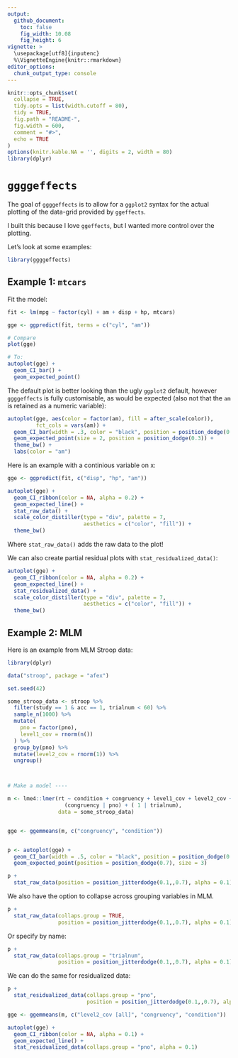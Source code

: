 ```yaml
---
output: 
  github_document:
    toc: false
    fig_width: 10.08
    fig_height: 6
vignette: >
  \usepackage[utf8]{inputenc}
  %\VignetteEngine{knitr::rmarkdown}
editor_options: 
  chunk_output_type: console
---
```



```r
knitr::opts_chunk$set(
  collapse = TRUE,
  tidy.opts = list(width.cutoff = 80),
  tidy = TRUE,
  fig.path = "README-",
  fig.width = 600,
  comment = "#>",
  echo = TRUE
)
options(knitr.kable.NA = '', digits = 2, width = 80)
library(dplyr)
```

# `ggggeffects`

The goal of `ggggeffects` is to allow for a `ggplot2` syntax for the actual plotting of the data-grid provided by `ggeffects`.

I built this because I love `ggeffects`, but I wanted more control over the plotting.

Let's look at some examples:

```r
library(ggggeffects)
```


## Example 1: `mtcars`

Fit the model:

```r
fit <- lm(mpg ~ factor(cyl) + am + disp + hp, mtcars)
```

```r
gge <- ggpredict(fit, terms = c("cyl", "am"))

# Compare
plot(gge)

# To:
autoplot(gge) +
  geom_CI_bar() +
  geom_expected_point()
```

The default plot is better looking than the ugly `ggplot2` default, however `ggggeffects` is fully customisable, as would be expected (also not that the `am` is retained as a numeric variable):

```r
autoplot(gge, aes(color = factor(am), fill = after_scale(color)),
         fct_cols = vars(am)) +
  geom_CI_bar(width = .3, color = "black", position = position_dodge(0.3)) +
  geom_expected_point(size = 2, position = position_dodge(0.3)) +
  theme_bw() +
  labs(color = "am")
```

Here is an example with a continious variable on x:


```r
gge <- ggpredict(fit, c("disp", "hp", "am"))

autoplot(gge) +
  geom_CI_ribbon(color = NA, alpha = 0.2) +
  geom_expected_line() +
  stat_raw_data() +
  scale_color_distiller(type = "div", palette = 7, 
                        aesthetics = c("color", "fill")) +
  theme_bw()
```

Where `stat_raw_data()` adds the raw data to the plot!

We can also create partial residual plots with `stat_residualized_data()`:

```r
autoplot(gge) +
  geom_CI_ribbon(color = NA, alpha = 0.2) +
  geom_expected_line() +
  stat_residualized_data() +
  scale_color_distiller(type = "div", palette = 7, 
                        aesthetics = c("color", "fill")) +
  theme_bw()
```

## Example 2: MLM

Here is an example from MLM Stroop data:

```r
library(dplyr)

data("stroop", package = "afex")

set.seed(42)

some_stroop_data <- stroop %>%
  filter(study == 1 & acc == 1, trialnum < 60) %>%
  sample_n(1000) %>%
  mutate(
    pno = factor(pno),
    level1_cov = rnorm(n())
  ) %>%
  group_by(pno) %>%
  mutate(level2_cov = rnorm(1)) %>%
  ungroup()



# Make a model ----

m <- lme4::lmer(rt ~ condition + congruency + level1_cov + level2_cov +
                  (congruency | pno) + ( 1 | trialnum),
                data = some_stroop_data)


gge <- ggemmeans(m, c("congruency", "condition"))


p <- autoplot(gge) +
  geom_CI_bar(width = .5, color = "black", position = position_dodge(0.7)) +
  geom_expected_point(position = position_dodge(0.7), size = 3)

p +
  stat_raw_data(position = position_jitterdodge(0.1,,0.7), alpha = 0.1)
```


We also have the option to collapse across grouping variables in MLM.

```r
p +
  stat_raw_data(collaps.group = TRUE, 
                position = position_jitterdodge(0.1,,0.7), alpha = 0.1)
```

Or specify by name:

```r
p +
  stat_raw_data(collaps.group = "trialnum", 
                position = position_jitterdodge(0.1,,0.7), alpha = 0.1)
```

We can do the same for residualized data:

```r
p +
  stat_residualized_data(collaps.group = "pno", 
                         position = position_jitterdodge(0.1,,0.7), alpha = 0.1)
```


```r
gge <- ggemmeans(m, c("level2_cov [all]", "congruency", "condition"))

autoplot(gge) +
  geom_CI_ribbon(color = NA, alpha = 0.1) +
  geom_expected_line() +
  stat_residualized_data(collaps.group = "pno", alpha = 0.1)
```

